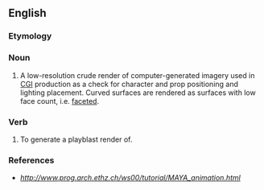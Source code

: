 ==English==

===Etymology===
{{compound|en|play|blast}}

===Noun===
{{en-noun}}

# {{lb|en|computer graphics|animation}} A low-resolution crude render of computer-generated imagery used in [[CGI]] production as a check for character and prop positioning and lighting placement. Curved surfaces are rendered as surfaces with low face count, i.e. [[faceted]].

===Verb===
{{en-verb}}

# {{lb|en|computer graphics|animation|transitive}} To generate a playblast render of.

===References===
* ''http://www.prog.arch.ethz.ch/ws00/tutorial/MAYA_animation.html''